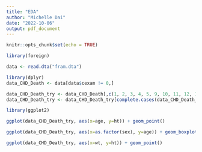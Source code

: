 ```yaml
---
title: "EDA"
author: "Michelle Dai"
date: "2022-10-06"
output: pdf_document
---
```


```r
knitr::opts_chunk$set(echo = TRUE)
```

```r
library(foreign)

data <- read.dta("fram.dta")
```

```r
library(dplyr)
data_CHD_Death <- data[data$cexam != 0,]

data_CHD_Death_try <- data_CHD_Death[,c(1, 2, 3, 4, 5, 9, 10, 11, 12, 14, 15, 16, 17, 18)]
data_CHD_Death_try <- data_CHD_Death_try[complete.cases(data_CHD_Death_try),]
```


```r
library(ggplot2)

ggplot(data_CHD_Death_try, aes(x=age, y=ht)) + geom_point()

ggplot(data_CHD_Death_try, aes(x=as.factor(sex), y=age)) + geom_boxplot()

ggplot(data_CHD_Death_try, aes(x=wt, y=ht)) + geom_point()
```


